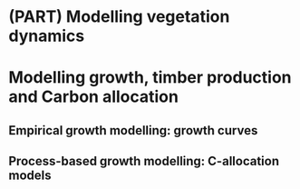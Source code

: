 # (PART) Modelling vegetation dynamics {-}

# Modelling growth, timber production and Carbon allocation
\chaptermark{Growth}
<!-- UCL 4.2.2 -->

## Empirical growth modelling: growth curves
<!-- short, link with inventory course -->

## Process-based growth modelling: C-allocation models
<!-- - C pools: Allocation to leaf, wood, fruit -->
<!-- - types of allocation models (see Campioli et al 2013 and work of Fatichi et al. ) -->